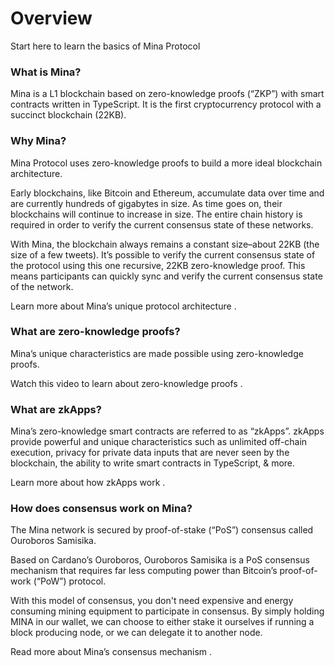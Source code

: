 
# Overview
Start here to learn the basics of Mina Protocol

### What is Mina? 

Mina is a L1 blockchain based on zero-knowledge proofs (“ZKP”) with smart contracts written in TypeScript. It is the first cryptocurrency protocol with a succinct blockchain (22KB).

### Why Mina?

Mina Protocol uses zero-knowledge proofs to build a more ideal blockchain architecture.

Early blockchains, like Bitcoin and Ethereum, accumulate data over time and are currently hundreds of gigabytes in size. As time goes on, their blockchains will continue to increase in size. The entire chain history is required in order to verify the current consensus state of these networks.

With Mina, the blockchain always remains a constant size–about 22KB (the size of a few tweets). It’s possible to verify the current consensus state of the protocol using this one recursive, 22KB zero-knowledge proof. This means participants can quickly sync and verify the current consensus state of the network.

Learn more about Mina’s unique protocol architecture <DocLink copy="here" url="/about-mina/protocol-architecture" />.

### What are zero-knowledge proofs?

Mina’s unique characteristics are made possible using  zero-knowledge proofs.

Watch this video to learn about zero-knowledge proofs <DocLink copy="here" url="/about-mina/what-are-zero-knowledge-proofs" />.

### What are zkApps? 

Mina’s zero-knowledge smart contracts are referred to as “zkApps”. zkApps provide powerful and unique characteristics such as unlimited off-chain execution, privacy for private data inputs that are never seen by the blockchain, the ability to write smart contracts in TypeScript, & more.

Learn more about how zkApps work <DocLink copy="here" url="/zkapps/" />.

### How does consensus work on Mina?

The Mina network is secured by proof-of-stake (“PoS”) consensus called Ouroboros Samisika.

Based on Cardano’s Ouroboros, Ouroboros Samisika is a PoS consensus mechanism that requires far less computing power than Bitcoin’s proof-of-work (“PoW”) protocol.

With this model of consensus, you don't need expensive and energy consuming mining equipment to participate in consensus. By simply holding MINA in our wallet, we can choose to either stake it ourselves if running a block producing node, or we can delegate it to another node.

Read more about Mina’s consensus mechanism <DocLink copy="here" url="/about-mina/consensus" />.
